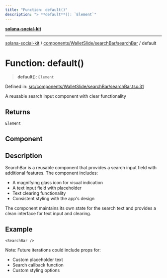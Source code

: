 ```yaml
---
title: "Function: default()"
description: "> **default**(): `Element`"
---
```


[**solana-social-kit**](../../../../../README.mdx)

***

[solana-social-kit](../../../../../README.mdx) / [components/WalletSlide/searchBar/searchBar](../README.mdx) / default

# Function: default()

> **default**(): `Element`

Defined in: [src/components/WalletSlide/searchBar/searchBar.tsx:31](https://github.com/SendArcade/solana-social-starter/blob/bd4b3556b8f469c27ebb06f4df65b3a36b43ba3b/src/components/WalletSlide/searchBar/searchBar.tsx#L31)

A reusable search input component with clear functionality

## Returns

`Element`

## Component

## Description

SearchBar is a reusable component that provides a search input field with
additional features. The component includes:
- A magnifying glass icon for visual indication
- A text input field with placeholder
- Text clearing functionality
- Consistent styling with the app's design

The component maintains its own state for the search text and provides
a clean interface for text input and clearing.

## Example

```tsx
<SearchBar />
```

Note: Future iterations could include props for:
- Custom placeholder text
- Search callback function
- Custom styling options
